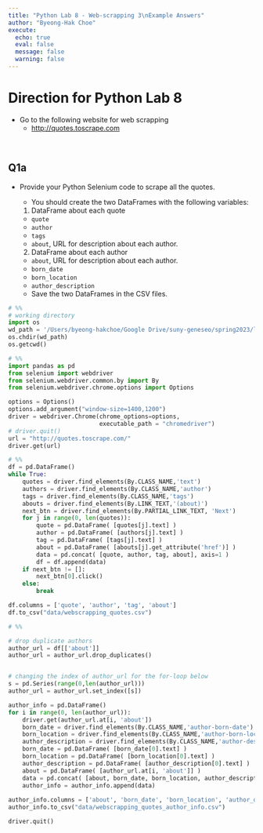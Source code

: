 ```yaml
---
title: "Python Lab 8 - Web-scrapping 3\nExample Answers"
author: "Byeong-Hak Choe"
execute:
  echo: true
  eval: false
  message: false
  warning: false
---
```


# Direction for Python Lab 8

- Go to the following website for web scrapping
  - [http://quotes.toscrape.com](http://quotes.toscrape.com)

<br>

## Q1a

- Provide your Python Selenium code to scrape all the quotes.

  - You should create the two DataFrames with the following variables: 
  1. DataFrame about each quote
    - `quote`
    - `author`
    - `tags`
    - `about`, URL for description about each author.
  2. DataFrame about each author
    - `about`, URL for description about each author.
    - `born_date`
    - `born_location`
    - `author_description`
  - Save the two DataFrames in the CSV files.

```python

# %%
# working directory
import os
wd_path = '/Users/byeong-hakchoe/Google Drive/suny-geneseo/spring2023/lecture_codes/'
os.chdir(wd_path)  
os.getcwd()

```

```python

# %%
import pandas as pd
from selenium import webdriver
from selenium.webdriver.common.by import By
from selenium.webdriver.chrome.options import Options

options = Options()
options.add_argument("window-size=1400,1200")
driver = webdriver.Chrome(chrome_options=options, 
                          executable_path = "chromedriver")
# driver.quit()
url = "http://quotes.toscrape.com/"
driver.get(url)

```

```python
# %%
df = pd.DataFrame()
while True:
    quotes = driver.find_elements(By.CLASS_NAME,'text')
    authors = driver.find_elements(By.CLASS_NAME,'author')
    tags = driver.find_elements(By.CLASS_NAME,'tags')
    abouts = driver.find_elements(By.LINK_TEXT,'(about)')
    next_btn = driver.find_elements(By.PARTIAL_LINK_TEXT, 'Next')
    for j in range(0, len(quotes)):
        quote = pd.DataFrame( [quotes[j].text] ) 
        author = pd.DataFrame( [authors[j].text] ) 
        tag = pd.DataFrame( [tags[j].text] )
        about = pd.DataFrame( [abouts[j].get_attribute('href')] )
        data = pd.concat( [quote, author, tag, about], axis=1 )
        df = df.append(data)
    if next_btn != []:
        next_btn[0].click()
    else:
        break

df.columns = ['quote', 'author', 'tag', 'about']
df.to_csv("data/webscrapping_quotes.csv")    
```

```python
# %%

# drop duplicate authors
author_url = df[['about']]
author_url = author_url.drop_duplicates()


# changing the index of author_url for the for-loop below
s = pd.Series(range(0,len(author_url)))
author_url = author_url.set_index([s])  

author_info = pd.DataFrame()
for i in range(0, len(author_url)):
    driver.get(author_url.at[i, 'about'])
    born_date = driver.find_elements(By.CLASS_NAME,'author-born-date')
    born_location = driver.find_elements(By.CLASS_NAME,'author-born-location')
    author_description = driver.find_elements(By.CLASS_NAME,'author-description')
    born_date = pd.DataFrame( [born_date[0].text] ) 
    born_location = pd.DataFrame( [born_location[0].text] ) 
    author_description = pd.DataFrame( [author_description[0].text] )
    about = pd.DataFrame( [author_url.at[i, 'about']] )
    data = pd.concat( [about, born_date, born_location, author_description], axis=1 )
    author_info = author_info.append(data)
    
author_info.columns = ['about', 'born_date', 'born_location', 'author_description']
author_info.to_csv("data/webscrapping_quotes_author_info.csv")       


```

```python

driver.quit()
```

